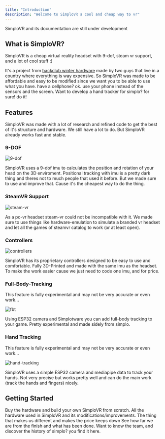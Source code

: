 ```yaml
---
title: "Introduction"
description: "Welcome to SimploVR a cool and cheap way to vr"
---
```


<Note>
  SimploVR and its documentation are still under development
</Note>

## What is SimploVR?

SimploVR is a cheap virtual reality headset with 9-dof, steam vr support, and a lot of cool stuff :)

It's a project from [hackclub winter hardware](https://hackclub.com/winter) made by two guys that live in a country where everything is way expensive. So SimploVR was made to be affordable and easy to be modified since we want you to be able to use what you have. have a cellphone? ok. use your phone instead of the sensors and the screen. Want to develop a hand tracker for simplo? for sure! do it!

## Features

SimploVR was made with a lot of research and refined code to get the best of it's structure and hardware. We still have a lot to do. But SimploVR already works fast and stable.

### 9-DOF

![9-dof](/images/conversion.png)

SimploVR uses a 9-dof imu to calculates the position and rotation of your head on the 3D enviroment. Positional tracking with imu is a pretty dark thing and theres not to much people that used it before. But we made sure to use and improve that. Cause it's the cheapest way to do the thing.

### SteamVR Support

![steam-vr](/images/conversion.png)

As a pc-vr headset steam-vr could not be incompatible with it. We made sure to use things like hardware-emulation to simulate a branded vr headset and let all the games of steamvr catalog to work (or at least open).

### Controllers

![controllers](/images/conversion.png)

SimploVR has its proprietary controllers designed to be easy to use and comfortable. Fully 3D-Printed and made with the same imu as the headset. To make the work easier cause we just need to code one imu, and for price.

### Full-Body-Tracking

<Warning>
  This feature is fully experimental and may not be very accurate or even work...
</Warning>

![fbt](/images/conversion.png)

Using ESP32 camera and Simplotware you can add full-body tracking to your game. Pretty experimental and made sidely from simplo.

### Hand Tracking

<Warning>
  This feature is fully experimental and may not be very accurate or even work...
</Warning>

![hand-tracking](/images/conversion.png)

SimploVR uses a simple ESP32 camera and mediapipe data to track your hands. Not very precise but works pretty well and can do the main work (track the hands and fingers) nicely.

## Getting Started

<CardGroup>
  <Card title="Bulding" icon="hammer" href="/building">
    Buy the hardware and build your own SimploVR from scratch.
  </Card>
  <Card title="Hardware" icon="microchip" href="/hardware">
    All the hardware used in SimploVR and its modifications/improvements.
  </Card>
  <Card title="Software" icon="computer-classic" href="/software">
    The thing that makes us different and makes the price keeps down
  </Card>
  <Card title="Roadmap" icon="list" href="/roadmap">
    See how far we are from the finish and what has been done.
  </Card>
  <Card title="About" icon="ellipsis" href="/about">
    Want to know the team, and discover the history of simplo? you find it here.
  </Card>
</CardGroup>